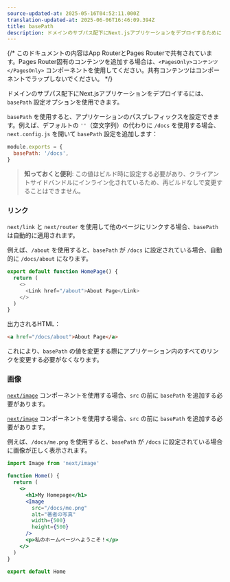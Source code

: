 ```yaml
---
source-updated-at: 2025-05-16T04:52:11.000Z
translation-updated-at: 2025-06-06T16:46:09.394Z
title: basePath
description: ドメインのサブパス配下にNext.jsアプリケーションをデプロイするために `basePath` を使用します。
---
```


{/* このドキュメントの内容はApp RouterとPages Routerで共有されています。Pages Router固有のコンテンツを追加する場合は、`<PagesOnly>コンテンツ</PagesOnly>` コンポーネントを使用してください。共有コンテンツはコンポーネントでラップしないでください。 */}

ドメインのサブパス配下にNext.jsアプリケーションをデプロイするには、`basePath` 設定オプションを使用できます。

`basePath` を使用すると、アプリケーションのパスプレフィックスを設定できます。例えば、デフォルトの `''`（空文字列）の代わりに `/docs` を使用する場合、`next.config.js` を開いて `basePath` 設定を追加します：

```js filename="next.config.js"
module.exports = {
  basePath: '/docs',
}
```

> **知っておくと便利**: この値はビルド時に設定する必要があり、クライアントサイドバンドルにインライン化されているため、再ビルドなしで変更することはできません。

### リンク

`next/link` と `next/router` を使用して他のページにリンクする場合、`basePath` は自動的に適用されます。

例えば、`/about` を使用すると、`basePath` が `/docs` に設定されている場合、自動的に `/docs/about` になります。

```js
export default function HomePage() {
  return (
    <>
      <Link href="/about">About Page</Link>
    </>
  )
}
```

出力されるHTML：

```html
<a href="/docs/about">About Page</a>
```

これにより、`basePath` の値を変更する際にアプリケーション内のすべてのリンクを変更する必要がなくなります。

### 画像

<AppOnly>

[`next/image`](/docs/app/api-reference/components/image) コンポーネントを使用する場合、`src` の前に `basePath` を追加する必要があります。

</AppOnly>

<PagesOnly>

[`next/image`](/docs/pages/api-reference/components/image) コンポーネントを使用する場合、`src` の前に `basePath` を追加する必要があります。

</PagesOnly>

例えば、`/docs/me.png` を使用すると、`basePath` が `/docs` に設定されている場合に画像が正しく表示されます。

```jsx
import Image from 'next/image'

function Home() {
  return (
    <>
      <h1>My Homepage</h1>
      <Image
        src="/docs/me.png"
        alt="著者の写真"
        width={500}
        height={500}
      />
      <p>私のホームページへようこそ！</p>
    </>
  )
}

export default Home
```